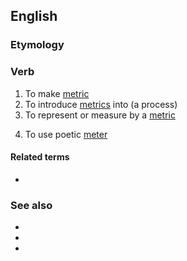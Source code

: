 ==English==

===Etymology===
{{suffix|en|metric|ize}}

===Verb===
{{en-verb}}

# To make [[metric]]
# To introduce [[metrics]] into (a process)
# To represent or measure by a [[metric]]
# {{lb|en|poetry}} To use poetic [[meter]]

====Related terms====
* {{l|en|metricization}}

===See also===
* {{l|en|metrify}}
* {{l|en|metricate}}
* {{l|en|metrification}}